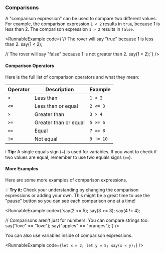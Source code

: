 
### Comparisons

A "comparison expression" can be used to compare two different values.
For example, the comparison expression `1 < 2` results in `true`, because
1 is less than 2. The comparison expression `1 > 2` results in `false`.

<RunnableExample
  code={`// The rover will say "true" because 1 is less than 2.
say(1 < 2);

// The rover will say "false" because 1 is not greater than 2.
say(1 > 2);`}
/>

#### Comparison Operators

Here is the full list of comparison operators and what they mean:

| Operator | Description           | Example   |
| -------- | --------------------- | --------- |
| `<`      | Less than             | `1 < 2`   |
| `<=`     | Less than or equal    | `2 <= 3`  |
| `>`      | Greater than          | `3 > 4`   |
| `>=`     | Greater than or equal | `5 >= 6`  |
| `==`     | Equal                 | `7 == 8`  |
| `!=`     | Not equal             | `9 != 10` |

ℹ️ **Tip:** A single equals sign (`=`) is used for variables. If you want to check if two values are equal, remember to use two equals signs (`==`).

#### More Examples

Here are some more examples of comparison expressions.

💡 **Try it:** Check your understanding by changing the comparison expressions
or adding your own. This might be a great time to use the "pause" button so you
can see each comparison one at a time!

<RunnableExample
  code={`say(2 <= 5);
say(3 >= 3);
say(4 != 4);

// Comparisons aren't just for numbers. You can compare strings too.
say("love" == "love");
say("apples" == "oranges");`}
/>

You can also use variables inside of comparison expressions.

<RunnableExample
  code={`let x = 2;
let y = 5;
say(x < y);`}
/>
